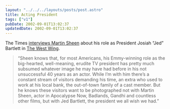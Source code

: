 ```yaml
---
layout: "../../../layouts/posts/post.astro"
title: Acting President
tags: ["v1"]
pubDate: 2002-09-01T13:02:37
updatedDate: 2002-09-01T13:02:37
---
```


The Times [interviews Martin Sheen][1] about his role as President Josiah &#8220;Jed&#8221; Bartlett in [The West Wing][2].

> &#8220;Sheen knows that, for most Americans, his Emmy-winning role as the big-hearted, well-meaning, erudite TV president has pretty much subsumed whatever image he may have had before in his not unsuccessful 40 years as an actor. While I&#8217;m with him there&#8217;s a constant stream of visitors demanding his time, an extra who used to work at his local bank, the out-of-town family of a cast member. But he knows these visitors want to be photographed not with Martin Sheen, actor in Apocalypse Now, Badlands, Gandhi and countless other films, but with Jed Bartlett, the president we all wish we had.&#8221;

[1]: http://www.timesonline.co.uk/article/0,,585-398179,00.html "The Times: On a West Wing and a prayer"
[2]: http://www.nbc.com/The_West_Wing/ "NBC.com: The West Wing"
